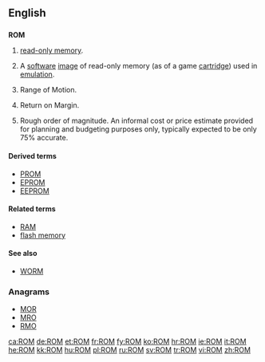 {{also|rom|Rom|Rom.|rơm|Róm|room}}
==English==
{{wikipedia}}
==={{acronym}}===
'''ROM'''

# {{electronics|computing}} [[read-only memory]].
# {{video games}} A [[software]] [[image]] of read-only memory (as of a game [[cartridge]]) used in [[emulation]].
# {{medical}} Range of Motion.
# {{finance}} Return on Margin.
# {{context|estimating and purchasing}} Rough order of magnitude. An informal cost or price estimate provided for planning and budgeting purposes only, typically expected to be only 75% accurate.  

====Derived terms====
* [[PROM]]
* [[EPROM]]
* [[EEPROM]]

====Related terms====
* [[RAM]]
* [[flash memory]]

====See also====
* [[WORM]]

===Anagrams===
* [[MOR#English|MOR]] 
* [[MRO#English|MRO]]
* [[RMO#English|RMO]]

[[ca:ROM]]
[[de:ROM]]
[[et:ROM]]
[[fr:ROM]]
[[fy:ROM]]
[[ko:ROM]]
[[hr:ROM]]
[[ie:ROM]]
[[it:ROM]]
[[he:ROM]]
[[kk:ROM]]
[[hu:ROM]]
[[pl:ROM]]
[[ru:ROM]]
[[sv:ROM]]
[[tr:ROM]]
[[vi:ROM]]
[[zh:ROM]]